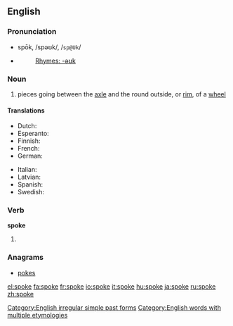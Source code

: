 ==English==

{{rank|idea|reached|appeared|461|spoke|strange|force|character}}

===Pronunciation===
*spōk, /spəʊk/, /<tt>sp@Uk</tt>/
*{{audio|en-us-spoke.ogg|Audio (US)}}
*:[[Rhymes:English:-əʊk|Rhymes: -əʊk]]

===Noun===
{{wikipedia}}
{{en-noun}}

# pieces going between the [[axle]] and the round outside, or [[rim]], of a [[wheel]]

====Translations====
{{trans-top|part of a wheel}}
*Dutch: {{t|nl|spaak|mf}}
*Esperanto: {{t|eo|spoko}}
*Finnish: {{t|fi|pinna}}
*French: {{t|fr|rayon|m}}
*German: {{t|de|Speiche}}
{{trans-mid}}
*Italian: {{t|it|raggio}}
*Latvian: {{t|lv|spieķis|m}}
*Spanish: {{t|es|rayo|m}}
*Swedish: {{t|sv|eker}}
{{trans-bottom}}

===Verb===
'''spoke'''
# {{simple past of|[[speak]]}}
<!--these belong on the page for "speak"
====Translations====
*Dutch: [[sprak]], [[spraken]]
*Finnish: [[puhui]]
*Hebrew: [[דיבר]] (diber)-->
===Anagrams===
*[[pokes]]

[[Category:English irregular simple past forms]]
[[Category:English words with multiple etymologies]]

[[el:spoke]]
[[fa:spoke]]
[[fr:spoke]]
[[io:spoke]]
[[it:spoke]]
[[hu:spoke]]
[[ja:spoke]]
[[ru:spoke]]
[[zh:spoke]]